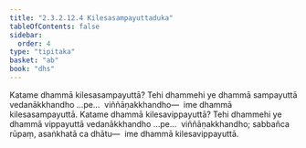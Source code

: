```yaml
---
title: "2.3.2.12.4 Kilesasampayuttaduka"
tableOfContents: false
sidebar:
  order: 4
type: "tipitaka"
basket: "ab"
book: "dhs"
---
```



<DynamicBreadcrumb />

<Division number="1251" book="dhs">

<Paragraph number="1950" book="dhs">
Katame dhammā kilesasampayuttā? Tehi dhammehi ye dhammā sampayuttā vedanākkhandho …pe…  viññāṇakkhandho—  ime dhammā kilesasampayuttā.
</Paragraph>

</Division>
<Division number="1252" book="dhs">

<Paragraph number="1951" book="dhs">
Katame dhammā kilesavippayuttā? Tehi dhammehi ye dhammā vippayuttā vedanākkhandho …pe…  viññāṇakkhandho; sabbañca rūpaṃ, asaṅkhatā ca dhātu—  ime dhammā kilesavippayuttā.
</Paragraph>
</Division>